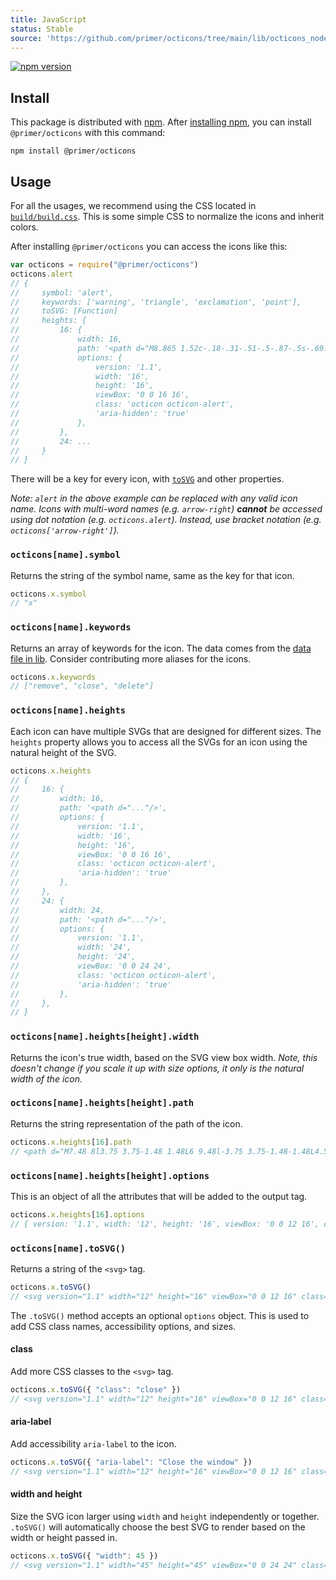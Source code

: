 ```yaml
---
title: JavaScript
status: Stable
source: 'https://github.com/primer/octicons/tree/main/lib/octicons_node'
---
```


[![npm version](https://img.shields.io/npm/v/@primer/octicons.svg)](https://www.npmjs.org/package/@primer/octicons)

## Install

This package is distributed with [npm][npm]. After [installing npm][install-npm], you can install `@primer/octicons` with this command:

```shell
npm install @primer/octicons
```

## Usage

For all the usages, we recommend using the CSS located in [`build/build.css`](https://unpkg.com/@primer/octicons/build/build.css). This is some simple CSS to normalize the icons and inherit colors.

After installing `@primer/octicons` you can access the icons like this:

```js
var octicons = require("@primer/octicons")
octicons.alert
// {
//     symbol: 'alert',
//     keywords: ['warning', 'triangle', 'exclamation', 'point'],
//     toSVG: [Function]
//     heights: {
//         16: {
//             width: 16,
//             path: '<path d="M8.865 1.52c-.18-.31-.51-.5-.87-.5s-.69.19-.87.5L.275 13.5c-.18.31-.18.69 0 1 .19.31.52.5.87.5h13.7c.36 0 .69-.19.86-.5.17-.31.18-.69.01-1L8.865 1.52zM8.995 13h-2v-2h2v2zm0-3h-2V6h2v4z"/>',
//             options: {
//                 version: '1.1',
//                 width: '16',
//                 height: '16',
//                 viewBox: '0 0 16 16',
//                 class: 'octicon octicon-alert',
//                 'aria-hidden': 'true'
//             },
//         },
//         24: ...
//     }
// }
```

There will be a key for every icon, with [`toSVG`](#octiconsnametosvg) and other properties.

_Note: `alert` in the above example can be replaced with any valid icon name. Icons with multi-word names (e.g. `arrow-right`) **cannot** be accessed using dot notation (e.g. `octicons.alert`). Instead, use bracket notation (e.g. `octicons['arrow-right']`)._

### `octicons[name].symbol`

Returns the string of the symbol name, same as the key for that icon.

```js
octicons.x.symbol
// "x"
```

### `octicons[name].keywords`

Returns an array of keywords for the icon. The data comes from the [data file in lib](../data.json). Consider contributing more aliases for the icons.

```js
octicons.x.keywords
// ["remove", "close", "delete"]
```

### `octicons[name].heights`

Each icon can have multiple SVGs that are designed for different sizes. The `heights` property allows you to access all the SVGs for an icon using the natural height of the SVG.


```js
octicons.x.heights
// {
//     16: {
//         width: 16,
//         path: '<path d="..."/>',
//         options: {
//             version: '1.1',
//             width: '16',
//             height: '16',
//             viewBox: '0 0 16 16',
//             class: 'octicon octicon-alert',
//             'aria-hidden': 'true'
//         },
//     },
//     24: {
//         width: 24,
//         path: '<path d="..."/>',
//         options: {
//             version: '1.1',
//             width: '24',
//             height: '24',
//             viewBox: '0 0 24 24',
//             class: 'octicon octicon-alert',
//             'aria-hidden': 'true'
//         },
//     },
// }
```


### `octicons[name].heights[height].width`

Returns the icon's true width, based on the SVG view box width. _Note, this doesn't change if you scale it up with size options, it only is the natural width of the icon._

### `octicons[name].heights[height].path`

Returns the string representation of the path of the icon.

```js
octicons.x.heights[16].path
// <path d="M7.48 8l3.75 3.75-1.48 1.48L6 9.48l-3.75 3.75-1.48-1.48L4.52 8 .77 4.25l1.48-1.48L6 6.52l3.75-3.75 1.48 1.48z"></path>
```

### `octicons[name].heights[height].options`

This is an object of all the attributes that will be added to the output tag.

```js
octicons.x.heights[16].options
// { version: '1.1', width: '12', height: '16', viewBox: '0 0 12 16', class: 'octicon octicon-x', 'aria-hidden': 'true' }
```

### `octicons[name].toSVG()`

Returns a string of the `<svg>` tag.

```js
octicons.x.toSVG()
// <svg version="1.1" width="12" height="16" viewBox="0 0 12 16" class="octicon octicon-x" aria-hidden="true"><path d="M7.48 8l3.75 3.75-1.48 1.48L6 9.48l-3.75 3.75-1.48-1.48L4.52 8 .77 4.25l1.48-1.48L6 6.52l3.75-3.75 1.48 1.48z"/></svg>
```

The `.toSVG()` method accepts an optional `options` object. This is used to add CSS class names, accessibility options, and sizes.

#### class

Add more CSS classes to the `<svg>` tag.

```js
octicons.x.toSVG({ "class": "close" })
// <svg version="1.1" width="12" height="16" viewBox="0 0 12 16" class="octicon octicon-x close" aria-hidden="true"><path d="M7.48 8l3.75 3.75-1.48 1.48L6 9.48l-3.75 3.75-1.48-1.48L4.52 8 .77 4.25l1.48-1.48L6 6.52l3.75-3.75 1.48 1.48z"/></svg>
```

#### aria-label

Add accessibility `aria-label` to the icon.

```js
octicons.x.toSVG({ "aria-label": "Close the window" })
// <svg version="1.1" width="12" height="16" viewBox="0 0 12 16" class="octicon octicon-x" aria-label="Close the window" role="img"><path d="M7.48 8l3.75 3.75-1.48 1.48L6 9.48l-3.75 3.75-1.48-1.48L4.52 8 .77 4.25l1.48-1.48L6 6.52l3.75-3.75 1.48 1.48z"/></svg>
```

#### width and height

Size the SVG icon larger using `width` and `height` independently or together. `.toSVG()` will automatically choose the best SVG to render based on the width or height passed in.

```js
octicons.x.toSVG({ "width": 45 })
// <svg version="1.1" width="45" height="45" viewBox="0 0 24 24" class="octicon octicon-x" aria-hidden="true"><path d="M7.48 8l3.75 3.75-1.48 1.48L6 9.48l-3.75 3.75-1.48-1.48L4.52 8 .77 4.25l1.48-1.48L6 6.52l3.75-3.75 1.48 1.48z"/></svg>
```

[primer]: https://github.com/primer/primer
[docs]: http://primercss.io/
[npm]: https://www.npmjs.com/
[install-npm]: https://docs.npmjs.com/getting-started/installing-node
[sass]: http://sass-lang.com/
